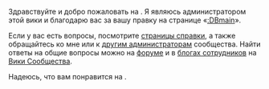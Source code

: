 Здравствуйте и добро пожаловать на {{SITENAME}}. Я являюсь администратором этой вики и благодарю вас за вашу правку на странице «[[:DBmain]]». 

Если у вас есть вопросы, посмотрите [[Справка:Начало|страницы справки]], а также обращайтесь ко мне или к [[Служебная:Listusers/sysop|другим администраторам]] сообщества. Найти ответы на общие вопросы можно на [[w:c:ru.community:Special:Forum|форуме]] и в [[w:c:ru.community.wikia.com/wiki/Блог:Блоги_сотрудников|блогах сотрудников]] на [[w:c:ru.community|Вики Сообщества]].

Надеюсь, что вам понравится на {{SITENAME}}.<ac_metadata title="Приветствие нового автора"> </ac_metadata>